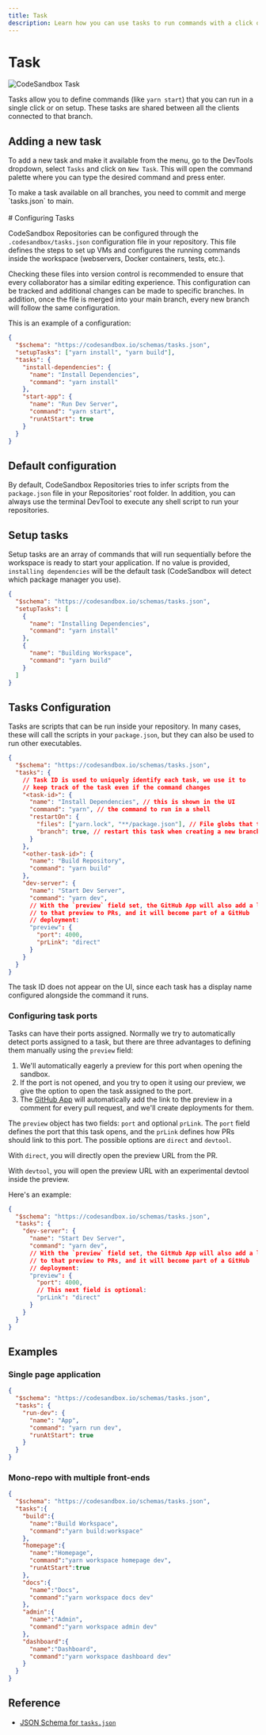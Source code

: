 ```yaml
---
title: Task
description: Learn how you can use tasks to run commands with a click or on setup.
---
```



# Task

![CodeSandbox Task](../images/devtools-cover-tasks.jpg)

Tasks allow you to define commands (like `yarn start`) that you can run in a single click or on setup. These tasks are shared between all the clients connected to that branch.

## Adding a new task

To add a new task and make it available from the menu, go to the DevTools dropdown, select `Tasks` and click on `New Task`. This will open the command palette where you can type the desired command and press enter. 

<Callout emoji="⭑">
To make a task available on all branches, you need to commit and merge `tasks.json` to main.
</Callout>

<br/>
<br/>
# Configuring Tasks

CodeSandbox Repositories can be configured through the `.codesandbox/tasks.json` configuration file in your repository. This file defines the steps to set up VMs and configures the running commands inside the workspace (webservers, Docker containers, tests, etc.).

<Callout emoji="⭑">
Checking these files into version control is recommended to ensure that every collaborator has a similar editing experience. This configuration can be tracked and additional changes can be made to specific branches. In addition, once the file is merged into your main branch, every new branch will follow the same configuration.
</Callout>

This is an example of a configuration:

```json
{
  "$schema": "https://codesandbox.io/schemas/tasks.json",
  "setupTasks": ["yarn install", "yarn build"],
  "tasks": {
    "install-dependencies": {
      "name": "Install Dependencies",
      "command": "yarn install"
    },
    "start-app": {
      "name": "Run Dev Server",
      "command": "yarn start",
      "runAtStart": true
    }
  }
}
```

## Default configuration

By default, CodeSandbox Repositories tries to infer scripts from the `package.json` file in your Repositories' root folder. In addition, you can always use the terminal DevTool to execute any shell script to run your repositories.

## Setup tasks

Setup tasks are an array of commands that will run sequentially before the workspace is ready to start your application. If no value is provided, `installing dependencies` will be the default task (CodeSandbox will detect which package manager you use).

```json
{
  "$schema": "https://codesandbox.io/schemas/tasks.json",
  "setupTasks": [
    {
      "name": "Installing Dependencies",
      "command": "yarn install"
    },
    {
      "name": "Building Workspace",
      "command": "yarn build"
    }
  ]
}
```

## Tasks Configuration

Tasks are scripts that can be run inside your repository. In many cases, these will call the scripts in your `package.json`, but they can also be used to run other executables.

```json
{
  "$schema": "https://codesandbox.io/schemas/tasks.json",
  "tasks": {
    // Task ID is used to uniquely identify each task, we use it to
    // keep track of the task even if the command changes
    "<task-id>": {
      "name": "Install Dependencies", // this is shown in the UI
      "command": "yarn", // the command to run in a shell
      "restartOn": {
        "files": ["yarn.lock", "**/package.json"], // File globs that trigger this task to restart
        "branch": true, // restart this task when creating a new branch/fork
      }
    },
    "<other-task-id>": {
      "name": "Build Repository",
      "command": "yarn build"
    },
    "dev-server": {
      "name": "Start Dev Server",
      "command": "yarn dev",
      // With the `preview` field set, the GitHub App will also add a link
      // to that preview to PRs, and it will become part of a GitHub
      // deployment:
      "preview": {
        "port": 4000,
        "prLink": "direct"
      }
    }
  }
}
```

The task ID does not appear on the UI, since each task has a display name configured alongside the command it runs.

### Configuring task ports

Tasks can have their ports assigned. Normally we try to automatically detect ports assigned to a task, but there are three advantages to defining them manually using the `preview` field:

1. We'll automatically eagerly a preview for this port when opening the sandbox.
2. If the port is not opened, and you try to open it using our preview, we give the option to open the task assigned to the port.
3. The [GitHub App](/learn/integrations/github-app) will automatically add the link to the preview in a comment for every pull request, and we'll create deployments for them.

The `preview` object has two fields: `port` and optional `prLink`. The `port` field defines the port that this task opens, and the `prLink` defines how PRs should link to this port. The possible options are `direct` and `devtool`.

With `direct`, you will directly open the preview URL from the PR.

With `devtool`, you will open the preview URL with an experimental devtool inside the preview.

Here's an example:

```json
{
  "$schema": "https://codesandbox.io/schemas/tasks.json",
  "tasks": {
    "dev-server": {
      "name": "Start Dev Server",
      "command": "yarn dev",
      // With the `preview` field set, the GitHub App will also add a link
      // to that preview to PRs, and it will become part of a GitHub
      // deployment:
      "preview": {
        "port": 4000,
        // This next field is optional:
        "prLink": "direct"
      }
    }
  }
}
```

## Examples

### Single page application

```json
{
  "$schema": "https://codesandbox.io/schemas/tasks.json",
  "tasks": {
    "run-dev": {
      "name": "App",
      "command": "yarn run dev",
      "runAtStart": true
    }
  }
}
```

### Mono-repo with multiple front-ends

```json
{
  "$schema": "https://codesandbox.io/schemas/tasks.json",
  "tasks":{
    "build":{
      "name":"Build Workspace",
      "command":"yarn build:workspace"
    },
    "homepage":{
      "name":"Homepage",
      "command":"yarn workspace homepage dev",
      "runAtStart":true
    },
    "docs":{
      "name":"Docs",
      "command":"yarn workspace docs dev"
    },
    "admin":{
      "name":"Admin",
      "command":"yarn workspace admin dev"
    },
    "dashboard":{
      "name":"Dashboard",
      "command":"yarn workspace dashboard dev"
    }
  }
}
```

## Reference

- [JSON Schema for `tasks.json`](https://codesandbox.io/schemas/tasks.json)
